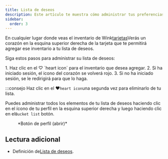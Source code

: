 ```yaml
---
title: Lista de deseos
description: Este artículo te muestra cómo administrar tus preferencias de viaje en Wink
sidebar:
  order: 3
---
```


En cualquier lugar donde veas el inventario de Wink[tarjetas](/studio/cards)Verás un corazón en la esquina superior derecha de la tarjeta que te permitirá agregar ese inventario a tu lista de deseos.

Siga estos pasos para administrar su lista de deseos:

<Steps>
  1. Haz clic en el ♡ `heart icon` para el inventario que desea agregar.
  2. Si ha iniciado sesión, el icono del corazón se volverá rojo.
  3. Si no ha iniciado sesión, se le redirigirá para que lo haga.
</Steps>


:::consejo
Haz clic en el ♥️`heart icon`una segunda vez para eliminarlo de tu lista.

Puedes administrar todos los elementos de tu lista de deseos haciendo clic en el ícono de tu perfil en la esquina superior derecha y luego haciendo clic en el`Bucket list` botón.

<figure>
  <CloudinaryImage width="350" height="404" resize="scale" quality="best" alt="Botón de cuenta cuando se autentica" src="academy/account-button-auth-open" errorImage="noimage_opaque_nyrtl0.png" />

  <figcaption>*Botón de perfil (abrir)*</figcaption>
</figure>


## Lectura adicional

* Definición de[Lista de deseos](https://en.wikipedia.org/wiki/Bucket_list).

